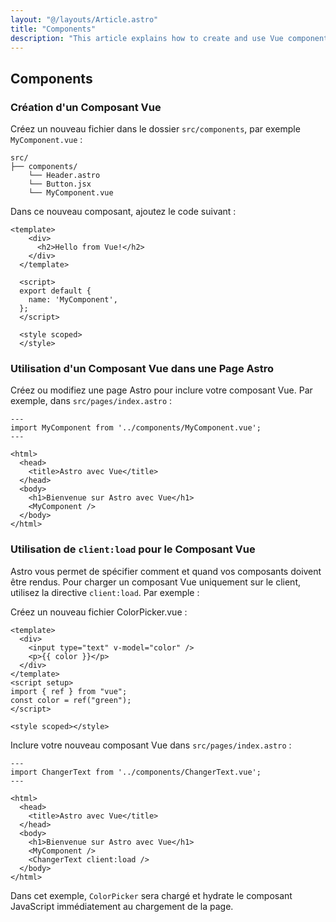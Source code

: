 ```yaml
---
layout: "@/layouts/Article.astro"
title: "Components"
description: "This article explains how to create and use Vue components in Astro."
---
```



## Components

### Création d'un Composant Vue

Créez un nouveau fichier dans le dossier `src/components`, par exemple `MyComponent.vue` :

```text
src/
├── components/
    └── Header.astro
    └── Button.jsx
    └── MyComponent.vue
```

Dans ce nouveau composant, ajoutez le code suivant :

```vue
<template>
    <div>
      <h2>Hello from Vue!</h2>
    </div>
  </template>
  
  <script>
  export default {
    name: 'MyComponent',
  };
  </script>
  
  <style scoped>
  </style>
```

### Utilisation d'un Composant Vue dans une Page Astro

Créez ou modifiez une page Astro pour inclure votre composant Vue. Par exemple, dans `src/pages/index.astro` :

```astro
---
import MyComponent from '../components/MyComponent.vue';
---

<html>
  <head>
    <title>Astro avec Vue</title>
  </head>
  <body>
    <h1>Bienvenue sur Astro avec Vue</h1>
    <MyComponent />
  </body>
</html>
```

### Utilisation de `client:load` pour le Composant Vue

Astro vous permet de spécifier comment et quand vos composants doivent être rendus. Pour charger un composant Vue uniquement sur le client, utilisez la directive `client:load`. Par exemple :

Créez un nouveau fichier ColorPicker.vue :

```vue
<template>
  <div>
    <input type="text" v-model="color" />
    <p>{{ color }}</p>
  </div>
</template>
<script setup>
import { ref } from "vue";
const color = ref("green");
</script>

<style scoped></style>
```

Inclure votre nouveau composant Vue dans `src/pages/index.astro` :

```astro
---
import ChangerText from '../components/ChangerText.vue';
---

<html>
  <head>
    <title>Astro avec Vue</title>
  </head>
  <body>
    <h1>Bienvenue sur Astro avec Vue</h1>
    <MyComponent />
    <ChangerText client:load />
  </body>
</html>
```

Dans cet exemple, `ColorPicker` sera chargé et hydrate le composant JavaScript immédiatement au chargement de la page.
